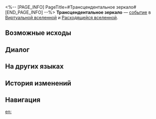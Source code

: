<%-- [PAGE_INFO]
PageTitle=#Трансцендентальное зеркало#
[END_PAGE_INFO] --%>
{{Дополнить}}
{{ВВ Событие Инфобокс
|id                 = 19501-1
|Название           = 
|Изображение        = Событие ВВ По умолчанию.png
|Испытание_в_вв     = Неизвестно
|Испытание_в_рое    = Неизвестно
|Испытание_в_зиш    = Неизвестно
|Испытание_в_рв     = Неизвестно
|Испытание_в_облнеп = Неизвестно
|Требования         = 
|Пред               = 
|След               = 
|Упоминания         = 
|Порядок            = 051
|Порядок_рв         = 062
}}
'''Трансцендентальное зеркало''' — [[Расходящаяся вселенная/События|событие]] в [[Виртуальная вселенная|Виртуальной вселенной]] и [[Расходящаяся вселенная|Расходящейся вселенной]].

==Возможные исходы==
{{Возможные исходы
|Выбор_1 = Зажечь вторую свечу

|Выбор_1_1 = Подумать о том, чего хочется

|Шанс_1_1_1 = 10%

|Шанс_1_1_2 = 20%

|Шанс_1_1_3 = 5%

|Шанс_1_1_4 = 15%

|Выбор_1_2 = Загадать, чтобы она покинула зеркало
|Результат_1_2 = Разбить проклятие плена, вступив в битву 1 раз.

|Выбор_2 = Уйти
|Результат_2 = Вы не хотите загадывать желание.
}}

==Диалог==
{{Диалог Начало}}
:{{tx}}
{{Диалог Конец}}

==На других языках==
{{На других языках
|en   = Mirror of Transcendence
|zhs  = 超验之镜
|zht  = 超驗之鏡
|ja   = {{Rubi|超越|ちょうえつ}}の{{Rubi|鏡|かがみ}}
|ko   = 초월의 거울
|es   = Espejo de la Trascendencia
|fr   = Miroir de la transcendance
|ru   = Трансцендентальное зеркало
|th   = กระจกแจ้งประจักษ์
|vi   = Gương Siêu Việt
|de   = Spiegel der Transzendenz
|id   = Cermin Transenden
|pt   = Espelho da Transcendência
}}

==История изменений==
{{История изменений|null}}

==Навигация==
{{События ВВ Навбокс}}

[[en:]]